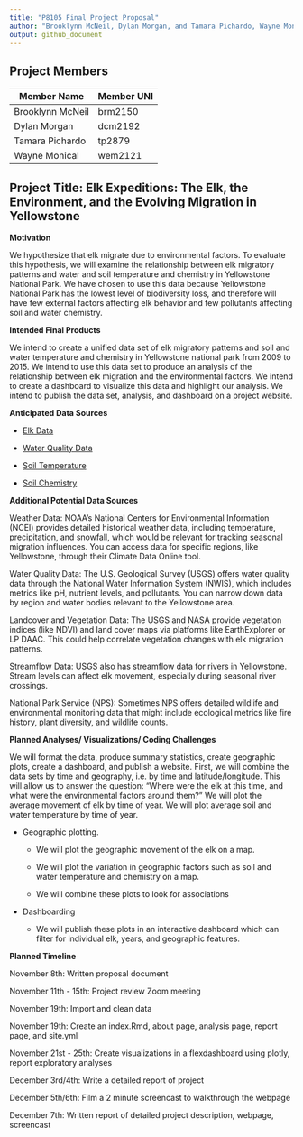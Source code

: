 ```yaml
---
title: "P8105 Final Project Proposal"
author: "Brooklynn McNeil, Dylan Morgan, and Tamara Pichardo, Wayne Monical"
output: github_document
---
```


## Project Members

| Member Name      | Member UNI |
|------------------|------------|
| Brooklynn McNeil | brm2150    |
| Dylan Morgan     | dcm2192    |
| Tamara Pichardo  | tp2879     |
| Wayne Monical    | wem2121    |

## **Project Title**: Elk Expeditions: The Elk, the Environment, and the Evolving Migration in Yellowstone

**Motivation**

We hypothesize that elk migrate due to environmental factors. To evaluate this hypothesis, we will examine the relationship between elk migratory patterns and water and soil temperature and chemistry in Yellowstone National Park. We have chosen to use this data because Yellowstone National Park has the lowest level of biodiversity loss, and therefore will have few external factors affecting elk behavior and few pollutants affecting soil and water chemistry. 

**Intended Final Products**

We intend to create a unified data set of elk migratory patterns and soil and water temperature and chemistry in Yellowstone national park from 2009 to 2015. We intend to use this data set to produce an analysis of the relationship between elk migration and the environmental factors. We intend to create a dashboard to visualize this data and highlight our analysis. We intend to publish the data set, analysis, and dashboard on a project website.

**Anticipated Data Sources**

-   [Elk Data](https://www.usgs.gov/data/elk-gps-collar-data-national-elk-refuge-2006-2015)

```{=html}
<!-- -->
```
-   [Water Quality Data](https://catalog.data.gov/dataset/greater-yellowstone-network-published-water-quality-data-through-2023-from-the-bicawq01-g-)

```{=html}
<!-- -->
```
-   [Soil Temperature](https://catalog.data.gov/dataset/global-observation-research-initiative-in-alpine-environments-gloria-soil-temperature-2008)

```{=html}
<!-- -->
```
-   [Soil Chemistry](https://catalog.data.gov/dataset/global-observation-research-initiative-in-alpine-environments-gloria-soil-chemistry-d-2009)

**Additional Potential Data Sources**

Weather Data: NOAA's National Centers for Environmental Information (NCEI) provides detailed historical weather data, including temperature, precipitation, and snowfall, which would be relevant for tracking seasonal migration influences. You can access data for specific regions, like Yellowstone, through their Climate Data Online tool.

Water Quality Data: The U.S. Geological Survey (USGS) offers water quality data through the National Water Information System (NWIS), which includes metrics like pH, nutrient levels, and pollutants. You can narrow down data by region and water bodies relevant to the Yellowstone area.

Landcover and Vegetation Data: The USGS and NASA provide vegetation indices (like NDVI) and land cover maps via platforms like EarthExplorer or LP DAAC. This could help correlate vegetation changes with elk migration patterns.

Streamflow Data: USGS also has streamflow data for rivers in Yellowstone. Stream levels can affect elk movement, especially during seasonal river crossings.

National Park Service (NPS): Sometimes NPS offers detailed wildlife and environmental monitoring data that might include ecological metrics like fire history, plant diversity, and wildlife counts.

**Planned Analyses/ Visualizations/ Coding Challenges**

We will format the data, produce summary statistics, create geographic plots, create a dashboard, and publish a website. First, we will combine the data sets by time and geography, i.e. by time and latitude/longitude. This will allow us to answer the question: “Where were the elk at this time, and what were the environmental factors around them?” We will plot the average movement of elk by time of year. We will plot average soil and water temperature by time of year. 

-   Geographic plotting. 

    -   We will plot the geographic movement of the elk on a map.

    -   We will plot the variation in geographic factors such as soil and water temperature and chemistry on a map.

    -   We will combine these plots to look for associations

```{=html}
<!-- -->
```
-   Dashboarding

    -   We will publish these plots in an interactive dashboard which can filter for individual elk, years, and geographic features.

**Planned Timeline**

November 8th: Written proposal document

November 11th - 15th: Project review Zoom meeting

November 19th: Import and clean data 

November 19th: Create an index.Rmd, about page, analysis page, report page, and site.yml

November 21st - 25th: Create visualizations in a flexdashboard using plotly, report exploratory analyses

December 3rd/4th: Write a detailed report of project

December 5th/6th: Film a 2 minute screencast to walkthrough the webpage

December 7th: Written report of detailed project description, webpage, screencast
